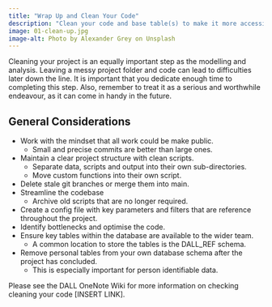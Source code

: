 ```yaml
---
title: "Wrap Up and Clean Your Code"
description: "Clean your code and base table(s) to make it more accessible."
image: 01-clean-up.jpg
image-alt: Photo by Alexander Grey on Unsplash
---
```

  
Cleaning your project is an equally important step as the modelling and analysis. Leaving a messy project folder and code can lead to difficulties later down the line. It is important that you dedicate enough time to completing this step. Also, remember to treat it as a serious and worthwhile endeavour, as it can come in handy in the future.

## General Considerations

- Work with the mindset that all work could be make public.
  - Small and precise commits are better than large ones.
  
- Maintain a clear project structure with clean scripts.
  - Separate data, scripts and output into their own sub-directories.
  - Move custom functions into their own script.
  
- Delete stale git branches or merge them into main.
- Streamline the codebase
  - Archive old scripts that are no longer required.
- Create a config file with key parameters and filters that are reference throughout the project.
- Identify bottlenecks and optimise the code.
- Ensure key tables within the database are available to the wider team.
  - A common location to store the tables is the DALL_REF schema.
- Remove personal tables from your own database schema after the project has concluded.
  - This is especially important for person identifiable data.


Please see the DALL OneNote Wiki for more information on checking cleaning your code [INSERT LINK].